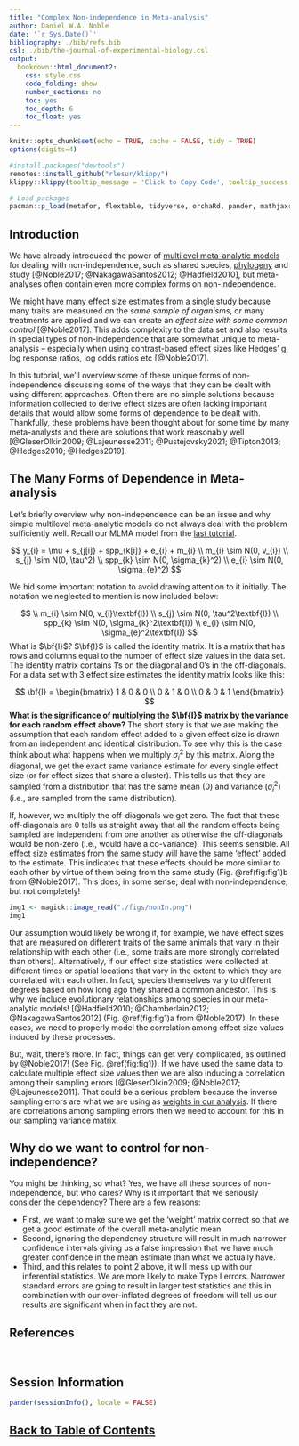 ```yaml
---
title: "Complex Non-independence in Meta-analysis"
author: Daniel W.A. Noble
date: '`r Sys.Date()`'
bibliography: ./bib/refs.bib
csl: ./bib/the-journal-of-experimental-biology.csl
output:
  bookdown::html_document2:
    css: style.css
    code_folding: show
    number_sections: no
    toc: yes
    toc_depth: 6
    toc_float: yes
---
```


```r
knitr::opts_chunk$set(echo = TRUE, cache = FALSE, tidy = TRUE)
options(digits=4)
```

```r
#install.packages("devtools")
remotes::install_github("rlesur/klippy")
klippy::klippy(tooltip_message = 'Click to Copy Code', tooltip_success = 'Done', position = 'right', color = "red")

# Load packages
pacman::p_load(metafor, flextable, tidyverse, orchaRd, pander, mathjaxr, equatags, vembedr, magick)

```

## Introduction

We have already introduced the power of [multilevel meta-analytic models](https://daniel1noble.github.io/meta-workshop/multi-level) for dealing with non-independence, such as shared species, [phylogeny](https://daniel1noble.github.io/meta-workshop/phylo) and study [@Noble2017; @NakagawaSantos2012; @Hadfield2010], but meta-analyses often contain even more complex forms on non-independence. 

We might have many effect size estimates from a single study because many traits are measured on the *same sample of organisms*, or many treatments are applied and we can create an *effect size with some common control* [@Noble2017]. This adds complexity to the data set and also results in special types of non-independence that are somewhat unique to meta-analysis -- especially when using contrast-based effect sizes like Hedges' g, log response ratios, log odds ratios etc [@Noble2017]. 

In this tutorial, we'll overview some of these unique forms of non-independence discussing some of the ways that they can be dealt with using different approaches. Often there are no simple solutions because information collected to derive effect sizes are often lacking important details that would allow some forms of dependence to be dealt with. Thankfully, these problems have been thought about for some time by many meta-analysts and there are solutions that work reasonably well [@GleserOlkin2009; @Lajeunesse2011; @Pustejovsky2021; @Tipton2013; @Hedges2010; @Hedges2019]. 

## The Many Forms of Dependence in Meta-analysis

Let's briefly overview why non-independence can be an issue and why simple multilevel meta-analytic models do not always deal with the problem sufficiently well. Recall our MLMA model from the [last tutorial](https://daniel1noble.github.io/meta-workshop/multi-level). 

$$
y_{i} = \mu + s_{j[i]} + spp_{k[i]} + e_{i} + m_{i} \\
m_{i} \sim N(0, v_{i}) \\
s_{j} \sim N(0, \tau^2) \\
spp_{k} \sim N(0, \sigma_{k}^2) \\
e_{i} \sim N(0, \sigma_{e}^2)
$$

We hid some important notation to avoid drawing attention to it initially. The notation we neglected to mention is now included below:

$$
\\
m_{i} \sim N(0, v_{i}\textbf{I}) \\
s_{j} \sim N(0, \tau^2\textbf{I}) \\
spp_{k} \sim N(0, \sigma_{k}^2\textbf{I}) \\
e_{i} \sim N(0, \sigma_{e}^2\textbf{I})
$$
What is $\bf{I}$? $\bf{I}$ is called the identity matrix. It is a matrix that has rows and columns equal to the number of effect size values in the data set. The identity matrix contains 1's on the diagonal and 0's in the off-diagonals. For a data set with 3 effect size estimates the identity matrix looks like this:

$$
\bf{I} = \begin{bmatrix}
1 & 0 & 0 \\
0 & 1 & 0 \\
0 & 0 & 1
\end{bmatrix}
$$
**What is the significance of multiplying the $\bf{I}$ matrix by the variance for each random effect above?** The short story is that we are making the assumption that each random effect added to a given effect size is drawn from an independent and identical distribution. To see why this is the case think about what happens when we multiply $\sigma_{i}^2$ by this matrix. Along the diagonal, we get the exact same variance estimate for every single effect size (or for effect sizes that share a cluster). This tells us that they are sampled from a distribution that has the same mean (0) and variance ($\sigma_{i}^2$) (i.e., are sampled from the same distribution). 

If, however, we multiply the off-diagonals we get zero. The fact that these off-diagonals are 0 tells us straight away that all the random effects being sampled are independent from one another as otherwise the off-diagonals would be non-zero (i.e., would have a co-variance). This seems sensible. All effect size estimates from the same study will have the same 'effect' added to the estimate. This indicates that these effects should be more similar to each other by virtue of them being from the same study (Fig. \@ref(fig:fig1)b from @Noble2017). This does, in some sense, deal with non-independence, but not completely!

```r
img1 <- magick::image_read("./figs/nonIn.png")
img1
```

Our assumption would likely be wrong if, for example, we have effect sizes that are measured on different traits of the same animals that vary in their relationship with each other (i.e., some traits are more strongly correlated than others). Alternatively, if our effect size statistics were collected at different times or spatial locations that vary in the extent to which they are correlated with each other. In fact, species themselves vary to different degrees based on how long ago they shared a common ancestor. This is why we include evolutionary relationships among species in our meta-analytic models! [@Hadfield2010; @Chamberlain2012; @NakagawaSantos2012] (Fig. \@ref(fig:fig1)a from @Noble2017). In these cases, we need to properly model the correlation among effect size values induced by these processes.

But, wait, there's more. In fact, things can get very complicated, as outlined by @Noble2017! (See Fig. \@ref(fig:fig1)). If we have used the same data to calculate multiple effect size values then we are also inducing a correlation among their sampling errors [@GleserOlkin2009; @Noble2017; @Lajeunesse2011]. That could be a serious problem because the inverse sampling errors are what we are using as [weights in our analysis](https://daniel1noble.github.io/meta-workshop/introduction-to-meta). If there are correlations among sampling errors then we need to account for this in our sampling variance matrix. 


## Why do we want to control for non-independence?   

You might be thinking, so what? Yes, we have all these sources of non-independence, but who cares? Why is it important that we seriously consider the dependency? There are a few reasons:

* First, we want to make sure we get the 'weight' matrix correct so that we get a good estimate of the overall meta-analytic mean
* Second, ignoring the dependency structure will result in much narrower confidence intervals giving us a false impression that we have much greater confidence in the mean estimate than what we actually have.
* Third, and this relates to point 2 above, it will mess up with our inferential statistics. We are more likely to make Type I errors. Narrower standard errors are going to result in larger test statistics and this in combination with our over-inflated degrees of freedom will tell us our results are significant when in fact they are not.

## References

<div id="refs"></div>
<br>

## Session Information

```r
pander(sessionInfo(), locale = FALSE)
```

## [Back to Table of Contents](https://daniel1noble.github.io/meta-workshop/) {.hide}

<div class="tocify-extend-page" data-unique="tocify-extend-page" style="height: 0;"></div>
